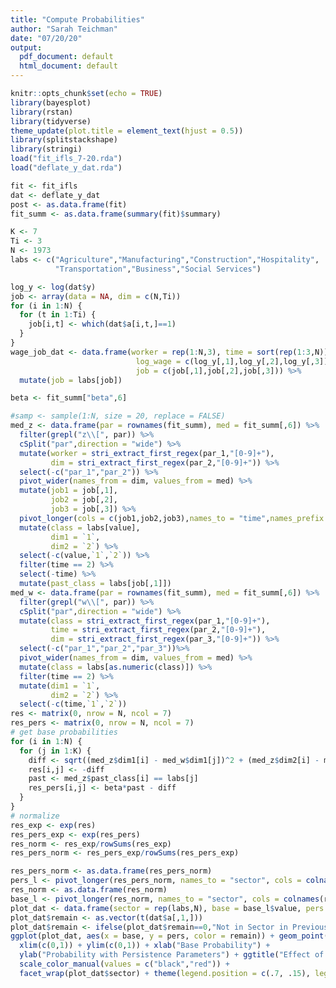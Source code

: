 ```yaml
---
title: "Compute Probabilities"
author: "Sarah Teichman"
date: "07/20/20"
output:
  pdf_document: default
  html_document: default
---
```


```r
knitr::opts_chunk$set(echo = TRUE)
library(bayesplot)
library(rstan)
library(tidyverse)
theme_update(plot.title = element_text(hjust = 0.5))
library(splitstackshape)
library(stringi)
load("fit_ifls_7-20.rda")
load("deflate_y_dat.rda")
```

```r
fit <- fit_ifls
dat <- deflate_y_dat
post <- as.data.frame(fit)
fit_summ <- as.data.frame(summary(fit)$summary)
```

```r
K <- 7
Ti <- 3
N <- 1973
labs <- c("Agriculture","Manufacturing","Construction","Hospitality",
          "Transportation","Business","Social Services")
```


```r
log_y <- log(dat$y)
job <- array(data = NA, dim = c(N,Ti))
for (i in 1:N) {
  for (t in 1:Ti) {
    job[i,t] <- which(dat$a[i,t,]==1)
  }
}
wage_job_dat <- data.frame(worker = rep(1:N,3), time = sort(rep(1:3,N)),
                            log_wage = c(log_y[,1],log_y[,2],log_y[,3]),
                            job = c(job[,1],job[,2],job[,3])) %>%
  mutate(job = labs[job])
```

```r
beta <- fit_summ["beta",6]
```


```r
#samp <- sample(1:N, size = 20, replace = FALSE)
med_z <- data.frame(par = rownames(fit_summ), med = fit_summ[,6]) %>%
  filter(grepl("z\\[", par)) %>%
  cSplit("par",direction = "wide") %>%
  mutate(worker = stri_extract_first_regex(par_1,"[0-9]+"),
         dim = stri_extract_first_regex(par_2,"[0-9]+")) %>%
  select(-c("par_1","par_2")) %>%
  pivot_wider(names_from = dim, values_from = med) %>%
  mutate(job1 = job[,1],
         job2 = job[,2],
         job3 = job[,3]) %>%
  pivot_longer(cols = c(job1,job2,job3),names_to = "time",names_prefix = "job") %>% 
  mutate(class = labs[value],
         dim1 = `1`,
         dim2 = `2`) %>%
  select(-c(value,`1`,`2`)) %>%
  filter(time == 2) %>%
  select(-time) %>%
  mutate(past_class = labs[job[,1]])
med_w <- data.frame(par = rownames(fit_summ), med = fit_summ[,6]) %>%
  filter(grepl("w\\[", par)) %>%
  cSplit("par",direction = "wide") %>%
  mutate(class = stri_extract_first_regex(par_1,"[0-9]+"),
         time = stri_extract_first_regex(par_2,"[0-9]+"),
         dim = stri_extract_first_regex(par_3,"[0-9]+")) %>%
  select(-c("par_1","par_2","par_3"))%>%
  pivot_wider(names_from = dim, values_from = med) %>%
  mutate(class = labs[as.numeric(class)]) %>%
  filter(time == 2) %>%
  mutate(dim1 = `1`,
         dim2 = `2`) %>%
  select(-c(time,`1`,`2`))
res <- matrix(0, nrow = N, ncol = 7)
res_pers <- matrix(0, nrow = N, ncol = 7)
# get base probabilities
for (i in 1:N) {
  for (j in 1:K) {
    diff <- sqrt((med_z$dim1[i] - med_w$dim1[j])^2 + (med_z$dim2[i] - med_w$dim2[j])^2)
    res[i,j] <- -diff
    past <- med_z$past_class[i] == labs[j]
    res_pers[i,j] <- beta*past - diff
  }
}
# normalize 
res_exp <- exp(res)
res_pers_exp <- exp(res_pers)
res_norm <- res_exp/rowSums(res_exp)
res_pers_norm <- res_pers_exp/rowSums(res_pers_exp)
```

```r
res_pers_norm <- as.data.frame(res_pers_norm)
pers_l <- pivot_longer(res_pers_norm, names_to = "sector", cols = colnames(res_pers_norm))
res_norm <- as.data.frame(res_norm)
base_l <- pivot_longer(res_norm, names_to = "sector", cols = colnames(res_norm))
plot_dat <- data.frame(sector = rep(labs,N), base = base_l$value, pers = pers_l$value)
plot_dat$remain <- as.vector(t(dat$a[,1,]))
plot_dat$remain <- ifelse(plot_dat$remain==0,"Not in Sector in Previous Time Period","In Sector in Previous Time Period")
ggplot(plot_dat, aes(x = base, y = pers, color = remain)) + geom_point() +
  xlim(c(0,1)) + ylim(c(0,1)) + xlab("Base Probability") + 
  ylab("Probability with Persistence Parameters") + ggtitle("Effect of Adding Persistence Parameters") +
  scale_color_manual(values = c("black","red")) + 
  facet_wrap(plot_dat$sector) + theme(legend.position = c(.7, .15), legend.title = element_blank())
```